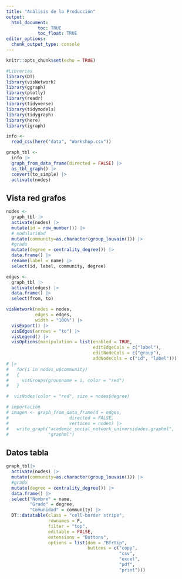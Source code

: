 ```yaml
---
title: "Análisis de la Producción"
output: 
  html_document:
            toc: TRUE
            toc_float: TRUE
editor_options: 
  chunk_output_type: console
---
```


```r
knitr::opts_chunk$set(echo = TRUE)
```

```r
#Librerias
library(DT)
library(visNetwork)
library(ggraph)
library(plotly)
library(readr)
library(tidyverse)
library(tidymodels)
library(tidygraph)
library(here)
library(igraph)
```

```r
info <- 
  read_csv(here("data", "Workshop.csv"))

graph_tbl <- 
  info |> 
  graph_from_data_frame(directed = FALSE) |> 
  as_tbl_graph() |> 
  convert(to_simple) |> 
  activate(nodes)
```

## Vista red grafos

```r
nodes <- 
  graph_tbl |> 
  activate(nodes) |>
  mutate(id = row_number()) |>
  # modularidad
  mutate(community=as.character(group_louvain())) |>
  #grado
  mutate(degree = centrality_degree()) |>
  data.frame() |> 
  rename(label = name) |> 
  select(id, label, community, degree) 

edges <- 
  graph_tbl |> 
  activate(edges) |> 
  data.frame() |> 
  select(from, to)

visNetwork(nodes = nodes, 
           edges = edges, 
           width = "100%") |> 
  visExport() |> 
  visEdges(arrows = "to") |>
  visLegend() |> 
  visOptions(manipulation = list(enabled = TRUE, 
                                 editEdgeCols = c("label"), 
                                 editNodeCols = c("group"), 
                                 addNodeCols = c("id", "label")))
# |>
#   for(i in nodes_u$community)
#   {
#     visGroups(groupname = i, color = "red")
#   }

#  visNodes(color = "red", size = nodes$degree)
```

```r
# importación
# imagen <- graph_from_data_frame(d = edges,
#                       directed = FALSE,
#                       vertices = nodes) |>
#   write_graph("academic_social_network_universidades.graphml",
#               "graphml")
```

## Datos tabla

```r
graph_tbl|> 
  activate(nodes) |>
  mutate(community=as.character(group_louvain())) |>
  #grado
  mutate(degree = centrality_degree()) |>
  data.frame() |> 
  select("Nombre" = name,
         "Grado" = degree,
         "Comunidad" = community) |>
  DT::datatable(class = "cell-border stripe", 
                rownames = F, 
                filter = "top", 
                editable = FALSE, 
                extensions = "Buttons", 
                options = list(dom = "Bfrtip",
                               buttons = c("copy",
                                           "csv",
                                           "excel", 
                                           "pdf", 
                                           "print")))
```

